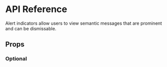 # API Reference

Alert indicators allow users to view semantic messages that are prominent and can be dismissable.

<Preview name="alert" />

## Props

### Optional

<PropsOf name="alert" />

